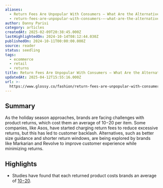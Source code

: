 ```yaml
---
aliases:
  - Return Fees Are Unpopular With Consumers — What Are the Alternatives?
  - return-fees-are-unpopular-with-consumers-—-what-are-the-alternatives
author: Danny Parisi
category: articles
createdAt: 2025-02-09T20:38:45.000Z
lastHighlightedOn: 2024-10-14T08:12:44.030Z
publishedOn: 2024-10-11T00:00:00.000Z
source: reader
status: seedling
tags:
  - ecommerce
  - retail
  - returns
title: Return Fees Are Unpopular With Consumers — What Are the Alternatives?
updatedAt: 2025-04-12T15:55:16.000Z
url: >-
  https://www.glossy.co/fashion/return-fees-are-unpopular-with-consumers-what-are-the-alternatives/
---
```

## Summary

As the holiday season approaches, brands are facing challenges with product returns, which cost them an average of $10-$20 per item. Some companies, like Asos, have started charging return fees to reduce excessive returns, but this has led to customer backlash. Alternatives, such as better size guidance and shorter return windows, are being explored by brands like Markarian and Revolve to improve customer experience while minimizing returns.

## Highlights

- Studies have found that each returned product costs brands an average of [$10-$20](https://www.forbes.com/sites/blakemorgan/2021/01/25/retailers-dont-want-returns-heres-what-it-means-for-customers/).
